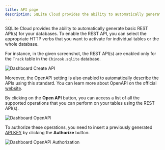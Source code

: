 ```yaml
---
title: API page
description: SQLite Cloud provides the ability to automatically generate basic REST API(s) for your databases.
---
```


SQLite Cloud provides the ability to automatically generate basic REST API(s) for your databases. To enable the REST API, you can select the appropriate HTTP verbs that you want to activate for individual tables or the whole database.

For instance, in the given screenshot, the REST API(s) are enabled only for the `Track` table in the `Chinook.sqlite` database.

![Dashboard Create API](@docs-website-assets/introduction/dashboard_create_restapi.png)

Moreover, the OpenAPI setting is also enabled to automatically describe the APIs using this standard. You can learn more about OpenAPI on the official [website](https://oai.github.io/Documentation/).

By clicking on the **Open API** button, you can access a list of all the supported operations that you can perform on your tables using the REST API(s).

![Dashboard OpenAPI](@docs-website-assets/introduction/dashboard_openapi.png)

To authorize these operations, you need to insert a previously generated [API KEY](/docs/introduction/apikey) by clicking the **Authorize** button.

![Dashboard OpenAPI Authorization](@docs-website-assets/introduction/dashboard_openapi_auth.png)